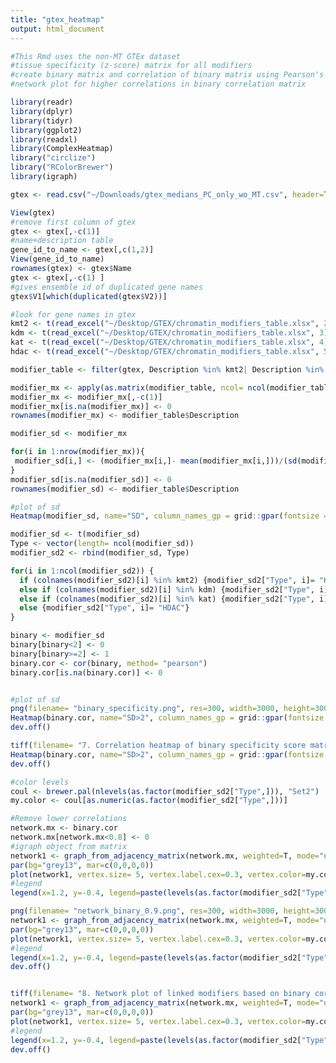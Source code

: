 ```yaml
---
title: "gtex_heatmap"
output: html_document
---
```


```r
#This Rmd uses the non-MT GTEx dataset
#tissue specificity (z-score) matrix for all modifiers
#create binary matrix and correlation of binary matrix using Pearson's
#network plot for higher correlations in binary correlation matrix

```

```r
library(readr)
library(dplyr)
library(tidyr)
library(ggplot2)
library(readxl)
library(ComplexHeatmap)
library("circlize")
library("RColorBrewer")
library(igraph)

```
```r
gtex <- read.csv("~/Downloads/gtex_medians_PC_only_wo_MT.csv", header=TRUE)
```
```r
View(gtex)
#remove first column of gtex
gtex <- gtex[,-c(1)]
#name+description table
gene_id_to_name <- gtex[,c(1,2)]
View(gene_id_to_name)
rownames(gtex) <- gtex$Name
gtex <- gtex[,-c(1) ]
#gives ensemble id of duplicated gene names
gtex$V1[which(duplicated(gtex$V2))]

```
```r
#look for gene names in gtex
kmt2 <- t(read_excel("~/Desktop/GTEX/chromatin_modifiers_table.xlsx", 2))
kdm <- t(read_excel("~/Desktop/GTEX/chromatin_modifiers_table.xlsx", 3))
kat <- t(read_excel("~/Desktop/GTEX/chromatin_modifiers_table.xlsx", 4))
hdac <- t(read_excel("~/Desktop/GTEX/chromatin_modifiers_table.xlsx", 5))

modifier_table <- filter(gtex, Description %in% kmt2| Description %in% kdm|Description %in% kat|Description %in% hdac)

modifier_mx <- apply(as.matrix(modifier_table, ncol= ncol(modifier_table)), 2, as.numeric)
modifier_mx <- modifier_mx[,-c(1)]
modifier_mx[is.na(modifier_mx)] <- 0
rownames(modifier_mx) <- modifier_table$Description

```

```r
modifier_sd <- modifier_mx

for(i in 1:nrow(modifier_mx)){
 modifier_sd[i,] <- (modifier_mx[i,]- mean(modifier_mx[i,]))/(sd(modifier_mx[i,]))
}
modifier_sd[is.na(modifier_sd)] <- 0
rownames(modifier_sd) <- modifier_table$Description
```
```r
#plot of sd
Heatmap(modifier_sd, name="SD", column_names_gp = grid::gpar(fontsize = 7), row_names_gp = grid::gpar(fontsize = 4), width = unit(12, "cm"), height = unit(8, "cm"))

```
```r
modifier_sd <- t(modifier_sd)
Type <- vector(length= ncol(modifier_sd))
modifier_sd2 <- rbind(modifier_sd, Type)

for(i in 1:ncol(modifier_sd2)) {
  if (colnames(modifier_sd2)[i] %in% kmt2) {modifier_sd2["Type", i]= "KMT"}
  else if (colnames(modifier_sd2)[i] %in% kdm) {modifier_sd2["Type", i]= "KDM"}
  else if (colnames(modifier_sd2)[i] %in% kat) {modifier_sd2["Type", i]= "KAT"}
  else {modifier_sd2["Type", i]= "HDAC"}
}

binary <- modifier_sd
binary[binary<2] <- 0
binary[binary>=2] <- 1
binary.cor <- cor(binary, method= "pearson")
binary.cor[is.na(binary.cor)] <- 0



```
```r
#plot of sd
png(filename= "binary_specificity.png", res=300, width=3000, height=3000)
Heatmap(binary.cor, name="SD>2", column_names_gp = grid::gpar(fontsize = 5), row_names_gp = grid::gpar(fontsize = 5))
dev.off()

tiff(filename= "7. Correlation heatmap of binary specificity score matrix (SD>=2 1, SD<2  0), Pearson’s.tiff", res=300, width=3000, height=3000)
Heatmap(binary.cor, name="SD>2", column_names_gp = grid::gpar(fontsize = 5), row_names_gp = grid::gpar(fontsize = 5))
dev.off()

```
```r
#color levels
coul <- brewer.pal(nlevels(as.factor(modifier_sd2["Type",])), "Set2")
my.color <- coul[as.numeric(as.factor(modifier_sd2["Type",]))]
```
```r
#Remove lower correlations
network.mx <- binary.cor
network.mx[network.mx<0.8] <- 0
#igraph object from matrix
network1 <- graph_from_adjacency_matrix(network.mx, weighted=T, mode="undirected", diag=F)
par(bg="grey13", mar=c(0,0,0,0))
plot(network1, vertex.size= 5, vertex.label.cex=0.3, vertex.color=my.color, vertex.label.color="white", vertex.frame.color="transparent")
#legend
legend(x=1.2, y=-0.4, legend=paste(levels(as.factor(modifier_sd2["Type",]))), col = coul, bty = "n", pch=20 , pt.cex = 2, cex=1, text.col="white", horiz = F)
```
```r
png(filename= "network_binary_0.9.png", res=300, width=3000, height=3000)
network1 <- graph_from_adjacency_matrix(network.mx, weighted=T, mode="undirected", diag=F)
par(bg="grey13", mar=c(0,0,0,0))
plot(network1, vertex.size= 5, vertex.label.cex=0.3, vertex.color=my.color, vertex.label.color="white", vertex.frame.color="transparent")
#legend
legend(x=1.2, y=-0.4, legend=paste(levels(as.factor(modifier_sd2["Type",]))), col = coul, bty = "n", pch=20 , pt.cex = 2, cex=1, text.col="white", horiz = F)
dev.off()


tiff(filename= "8. Network plot of linked modifiers based on binary correlation heatmap, r > 0.8.tiff", res=300, width=3000, height=3000)
network1 <- graph_from_adjacency_matrix(network.mx, weighted=T, mode="undirected", diag=F)
par(bg="grey13", mar=c(0,0,0,0))
plot(network1, vertex.size= 5, vertex.label.cex=0.3, vertex.color=my.color, vertex.label.color="white", vertex.frame.color="transparent")
#legend
legend(x=1.2, y=-0.4, legend=paste(levels(as.factor(modifier_sd2["Type",]))), col = coul, bty = "n", pch=20 , pt.cex = 2, cex=1, text.col="white", horiz = F)
dev.off()

```








